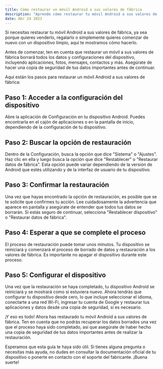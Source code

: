 ```yaml
---
title: Cómo restaurar un móvil Android a sus valores de fábrica
description: "Aprende cómo restaurar tu móvil Android a sus valores de fábrica en unos simples pasos. Desde acceder a la configuración del dispositivo hasta configurarlo nuevamente desde cero, te mostramos todo el proceso para hacer una restauración completa y comenzar con un dispositivo limpio. ¡Asegúrate de hacer una copia de seguridad de tus datos antes de comenzar y sigue nuestra guía para restaurar tu móvil Android a su estado original!"
date: Abr 24 2023
---
```


Si necesitas restaurar tu móvil Android a sus valores de fábrica, ya sea porque quieres venderlo, regalarlo o simplemente quieres comenzar de nuevo con un dispositivo limpio, aquí te mostramos cómo hacerlo.

Antes de comenzar, ten en cuenta que restaurar un móvil a sus valores de fábrica borrará todos los datos y configuraciones del dispositivo, incluyendo aplicaciones, fotos, mensajes, contactos y más. Asegúrate de hacer una copia de seguridad de tus datos importantes antes de continuar.

Aquí están los pasos para restaurar un móvil Android a sus valores de fábrica:

## Paso 1: Acceder a la configuración del dispositivo
Abre la aplicación de Configuración en tu dispositivo Android. Puedes encontrarla en el cajón de aplicaciones o en la pantalla de inicio, dependiendo de la configuración de tu dispositivo.

## Paso 2: Buscar la opción de restauración
Dentro de la Configuración, busca la opción que dice "Sistema" o "Ajustes". Haz clic en ella y luego busca la opción que dice "Restablecer" o "Restaurar datos de fábrica". Esta opción puede variar dependiendo de la versión de Android que estés utilizando y de la interfaz de usuario de tu dispositivo.

## Paso 3: Confirmar la restauración
Una vez que hayas encontrado la opción de restauración, es posible que se te solicite que confirmes tu acción. Lee cuidadosamente la advertencia que aparece en pantalla y asegúrate de entender que todos tus datos se borrarán. Si estás seguro de continuar, selecciona "Restablecer dispositivo" o "Restaurar datos de fábrica".

## Paso 4: Esperar a que se complete el proceso
El proceso de restauración puede tomar unos minutos. Tu dispositivo se reiniciará y comenzará el proceso de borrado de datos y restauración a los valores de fábrica. Es importante no apagar el dispositivo durante este proceso.

## Paso 5: Configurar el dispositivo
Una vez que la restauración se haya completado, tu dispositivo Android se reiniciará y se mostrará como si estuviera nuevo. Ahora tendrás que configurar tu dispositivo desde cero, lo que incluye seleccionar el idioma, conectarte a una red Wi-Fi, ingresar tu cuenta de Google y restaurar tus aplicaciones y datos desde una copia de seguridad, si es necesario.

¡Y eso es todo! Ahora has restaurado tu móvil Android a sus valores de fábrica. Ten en cuenta que no podrás recuperar los datos borrados una vez que el proceso haya sido completado, así que asegúrate de haber hecho una copia de seguridad de tus datos importantes antes de realizar la restauración.

Esperamos que esta guía te haya sido útil. Si tienes alguna pregunta o necesitas más ayuda, no dudes en consultar la documentación oficial de tu dispositivo o ponerte en contacto con el soporte del fabricante. ¡Buena suerte!